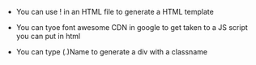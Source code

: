 * You can use ! in an HTML file to generate a HTML template

* You can tyoe font awesome CDN in google to get taken to a JS script you can put in html

* You can type (.)Name to generate a div with a classname